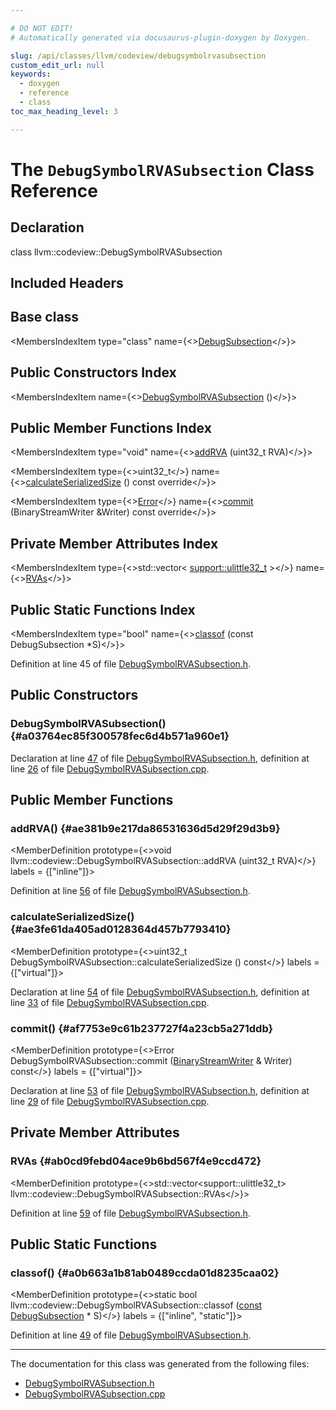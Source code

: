 ```yaml
---

# DO NOT EDIT!
# Automatically generated via docusaurus-plugin-doxygen by Doxygen.

slug: /api/classes/llvm/codeview/debugsymbolrvasubsection
custom_edit_url: null
keywords:
  - doxygen
  - reference
  - class
toc_max_heading_level: 3

---
```





# The `DebugSymbolRVASubsection` Class Reference

<DoxygenPage pluginConfig={pluginConfig}>



## Declaration

<CodeBlock>class llvm::codeview::DebugSymbolRVASubsection</CodeBlock>

## Included Headers

<IncludesList>
<IncludesListItem
  filePath="llvm/DebugInfo/CodeView/DebugSymbolRVASubsection.h"
  permalink="/docs/api/files/include/include/llvm/include/llvm/debuginfo/include/llvm/debuginfo/codeview/debugsymbolrvasubsection-h"
  isLocal="true" />
</IncludesList>

## Base class

<MembersIndex>

<MembersIndexItem
  type="class"
  name={<><a href="/docs/api/classes/llvm/codeview/debugsubsection">DebugSubsection</a></>}>
</MembersIndexItem>

</MembersIndex>

## Public Constructors Index

<MembersIndex>

<MembersIndexItem
  name={<><a href="#a03764ec85f300578fec6d4b571a960e1">DebugSymbolRVASubsection</a> ()</>}>
</MembersIndexItem>

</MembersIndex>

## Public Member Functions Index

<MembersIndex>

<MembersIndexItem
  type="void"
  name={<><a href="#ae381b9e217da86531636d5d29f29d3b9">addRVA</a> (uint32&#95;t RVA)</>}>
</MembersIndexItem>

<MembersIndexItem
  type={<>uint32&#95;t</>}
  name={<><a href="#ae3fe61da405ad0128364d457b7793410">calculateSerializedSize</a> () const override</>}>
</MembersIndexItem>

<MembersIndexItem
  type={<><a href="/docs/api/classes/llvm/error">Error</a></>}
  name={<><a href="#af7753e9c61b237727f4a23cb5a271ddb">commit</a> (BinaryStreamWriter &amp;Writer) const override</>}>
</MembersIndexItem>

</MembersIndex>

## Private Member Attributes Index

<MembersIndex>

<MembersIndexItem
  type={<>std::vector&lt; <a href="/docs/api/namespaces/llvm/support/#a206b37274fa3e908017da357d12724d1">support::ulittle32&#95;t</a> &gt;</>}
  name={<><a href="#ab0cd9febd04ace9b6bd567f4e9ccd472">RVAs</a></>}>
</MembersIndexItem>

</MembersIndex>

## Public Static Functions Index

<MembersIndex>

<MembersIndexItem
  type="bool"
  name={<><a href="#a0b663a1b81ab0489ccda01d8235caa02">classof</a> (const DebugSubsection &#42;S)</>}>
</MembersIndexItem>

</MembersIndex>


Definition at line 45 of file <a href="/docs/api/files/include/include/llvm/include/llvm/debuginfo/include/llvm/debuginfo/codeview/debugsymbolrvasubsection-h">DebugSymbolRVASubsection.h</a>.

<SectionDefinition>

## Public Constructors

### DebugSymbolRVASubsection() {#a03764ec85f300578fec6d4b571a960e1}

<MemberDefinition
  prototype="DebugSymbolRVASubsection::DebugSymbolRVASubsection ()">

Declaration at line <a href="/docs/api/files/include/include/llvm/include/llvm/debuginfo/include/llvm/debuginfo/codeview/debugsymbolrvasubsection-h/#l00047">47</a> of file <a href="/docs/api/files/include/include/llvm/include/llvm/debuginfo/include/llvm/debuginfo/codeview/debugsymbolrvasubsection-h">DebugSymbolRVASubsection.h</a>, definition at line <a href="/docs/api/files/lib/lib/debuginfo/lib/debuginfo/codeview/debugsymbolrvasubsection-cpp/#l00026">26</a> of file <a href="/docs/api/files/lib/lib/debuginfo/lib/debuginfo/codeview/debugsymbolrvasubsection-cpp">DebugSymbolRVASubsection.cpp</a>.
</MemberDefinition>

</SectionDefinition>

<SectionDefinition>

## Public Member Functions

### addRVA() {#ae381b9e217da86531636d5d29f29d3b9}

<MemberDefinition
  prototype={<>void llvm::codeview::DebugSymbolRVASubsection::addRVA (uint32&#95;t RVA)</>}
  labels = {["inline"]}>

Definition at line <a href="/docs/api/files/include/include/llvm/include/llvm/debuginfo/include/llvm/debuginfo/codeview/debugsymbolrvasubsection-h/#l00056">56</a> of file <a href="/docs/api/files/include/include/llvm/include/llvm/debuginfo/include/llvm/debuginfo/codeview/debugsymbolrvasubsection-h">DebugSymbolRVASubsection.h</a>.
</MemberDefinition>

### calculateSerializedSize() {#ae3fe61da405ad0128364d457b7793410}

<MemberDefinition
  prototype={<>uint32&#95;t DebugSymbolRVASubsection::calculateSerializedSize () const</>}
  labels = {["virtual"]}>

Declaration at line <a href="/docs/api/files/include/include/llvm/include/llvm/debuginfo/include/llvm/debuginfo/codeview/debugsymbolrvasubsection-h/#l00054">54</a> of file <a href="/docs/api/files/include/include/llvm/include/llvm/debuginfo/include/llvm/debuginfo/codeview/debugsymbolrvasubsection-h">DebugSymbolRVASubsection.h</a>, definition at line <a href="/docs/api/files/lib/lib/debuginfo/lib/debuginfo/codeview/debugsymbolrvasubsection-cpp/#l00033">33</a> of file <a href="/docs/api/files/lib/lib/debuginfo/lib/debuginfo/codeview/debugsymbolrvasubsection-cpp">DebugSymbolRVASubsection.cpp</a>.
</MemberDefinition>

### commit() {#af7753e9c61b237727f4a23cb5a271ddb}

<MemberDefinition
  prototype={<>Error DebugSymbolRVASubsection::commit (<a href="/docs/api/classes/llvm/binarystreamwriter">BinaryStreamWriter</a> &amp; Writer) const</>}
  labels = {["virtual"]}>

Declaration at line <a href="/docs/api/files/include/include/llvm/include/llvm/debuginfo/include/llvm/debuginfo/codeview/debugsymbolrvasubsection-h/#l00053">53</a> of file <a href="/docs/api/files/include/include/llvm/include/llvm/debuginfo/include/llvm/debuginfo/codeview/debugsymbolrvasubsection-h">DebugSymbolRVASubsection.h</a>, definition at line <a href="/docs/api/files/lib/lib/debuginfo/lib/debuginfo/codeview/debugsymbolrvasubsection-cpp/#l00029">29</a> of file <a href="/docs/api/files/lib/lib/debuginfo/lib/debuginfo/codeview/debugsymbolrvasubsection-cpp">DebugSymbolRVASubsection.cpp</a>.
</MemberDefinition>

</SectionDefinition>

<SectionDefinition>

## Private Member Attributes

### RVAs {#ab0cd9febd04ace9b6bd567f4e9ccd472}

<MemberDefinition
  prototype={<>std::vector&lt;support::ulittle32&#95;t&gt; llvm::codeview::DebugSymbolRVASubsection::RVAs</>}>

Definition at line <a href="/docs/api/files/include/include/llvm/include/llvm/debuginfo/include/llvm/debuginfo/codeview/debugsymbolrvasubsection-h/#l00059">59</a> of file <a href="/docs/api/files/include/include/llvm/include/llvm/debuginfo/include/llvm/debuginfo/codeview/debugsymbolrvasubsection-h">DebugSymbolRVASubsection.h</a>.
</MemberDefinition>

</SectionDefinition>

<SectionDefinition>

## Public Static Functions

### classof() {#a0b663a1b81ab0489ccda01d8235caa02}

<MemberDefinition
  prototype={<>static bool llvm::codeview::DebugSymbolRVASubsection::classof (<a href="/docs/api/files/lib/lib/target/lib/target/aarch64/aarch64promoteconstant-cpp/#a90f8350fecae261c25be85d38b451bff">const</a> <a href="/docs/api/classes/llvm/codeview/debugsubsection">DebugSubsection</a> &#42; S)</>}
  labels = {["inline", "static"]}>

Definition at line <a href="/docs/api/files/include/include/llvm/include/llvm/debuginfo/include/llvm/debuginfo/codeview/debugsymbolrvasubsection-h/#l00049">49</a> of file <a href="/docs/api/files/include/include/llvm/include/llvm/debuginfo/include/llvm/debuginfo/codeview/debugsymbolrvasubsection-h">DebugSymbolRVASubsection.h</a>.
</MemberDefinition>

</SectionDefinition>

<hr/>

The documentation for this class was generated from the following files:

<ul>
<li><a href="/docs/api/files/include/include/llvm/include/llvm/debuginfo/include/llvm/debuginfo/codeview/debugsymbolrvasubsection-h">DebugSymbolRVASubsection.h</a></li>
<li><a href="/docs/api/files/lib/lib/debuginfo/lib/debuginfo/codeview/debugsymbolrvasubsection-cpp">DebugSymbolRVASubsection.cpp</a></li>
</ul>

</DoxygenPage>
